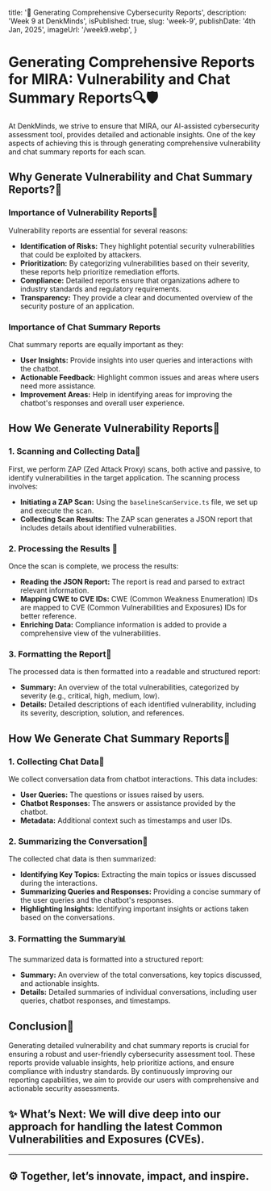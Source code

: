   title: '🚀 Generating Comprehensive Cybersecurity Reports',
  description: 'Week 9 at DenkMinds',
  isPublished: true,
  slug: 'week-9',
  publishDate: '4th Jan, 2025',
  imageUrl: '/week9.webp',
}

# Generating Comprehensive Reports for MIRA: Vulnerability and Chat Summary Reports🔍🛡️

At DenkMinds, we strive to ensure that MIRA, our AI-assisted cybersecurity assessment tool, provides detailed and actionable insights. One of the key aspects of achieving this is through generating comprehensive vulnerability and chat summary reports for each scan.

## Why Generate Vulnerability and Chat Summary Reports?🤔

### Importance of Vulnerability Reports🚨

Vulnerability reports are essential for several reasons:

- **Identification of Risks:** They highlight potential security vulnerabilities that could be exploited by attackers.
- **Prioritization:** By categorizing vulnerabilities based on their severity, these reports help prioritize remediation efforts.
- **Compliance:** Detailed reports ensure that organizations adhere to industry standards and regulatory requirements.
- **Transparency:** They provide a clear and documented overview of the security posture of an application.

### Importance of Chat Summary Reports

Chat summary reports are equally important as they:

- **User Insights:** Provide insights into user queries and interactions with the chatbot.
- **Actionable Feedback:** Highlight common issues and areas where users need more assistance.
- **Improvement Areas:** Help in identifying areas for improving the chatbot's responses and overall user experience.

## How We Generate Vulnerability Reports🔬

### 1. Scanning and Collecting Data📡

First, we perform ZAP (Zed Attack Proxy) scans, both active and passive, to identify vulnerabilities in the target application. The scanning process involves:

- **Initiating a ZAP Scan:** Using the `baselineScanService.ts` file, we set up and execute the scan.
- **Collecting Scan Results:** The ZAP scan generates a JSON report that includes details about identified vulnerabilities.

### 2. Processing the Results 🧩

Once the scan is complete, we process the results:

- **Reading the JSON Report:** The report is read and parsed to extract relevant information.
- **Mapping CWE to CVE IDs:** CWE (Common Weakness Enumeration) IDs are mapped to CVE (Common Vulnerabilities and Exposures) IDs for better reference.
- **Enriching Data:** Compliance information is added to provide a comprehensive view of the vulnerabilities.

### 3. Formatting the Report📄

The processed data is then formatted into a readable and structured report:

- **Summary:** An overview of the total vulnerabilities, categorized by severity (e.g., critical, high, medium, low).
- **Details:** Detailed descriptions of each identified vulnerability, including its severity, description, solution, and references.

## How We Generate Chat Summary Reports💬

### 1. Collecting Chat Data🤖

We collect conversation data from chatbot interactions. This data includes:

- **User Queries:** The questions or issues raised by users.
- **Chatbot Responses:** The answers or assistance provided by the chatbot.
- **Metadata:** Additional context such as timestamps and user IDs.

### 2. Summarizing the Conversation🤖

The collected chat data is then summarized:

- **Identifying Key Topics:** Extracting the main topics or issues discussed during the interactions.
- **Summarizing Queries and Responses:** Providing a concise summary of the user queries and the chatbot's responses.
- **Highlighting Insights:** Identifying important insights or actions taken based on the conversations.

### 3. Formatting the Summary📊

The summarized data is formatted into a structured report:

- **Summary:** An overview of the total conversations, key topics discussed, and actionable insights.
- **Details:** Detailed summaries of individual conversations, including user queries, chatbot responses, and timestamps.

## Conclusion🏁

Generating detailed vulnerability and chat summary reports is crucial for ensuring a robust and user-friendly cybersecurity assessment tool. These reports provide valuable insights, help prioritize actions, and ensure compliance with industry standards. By continuously improving our reporting capabilities, we aim to provide our users with comprehensive and actionable security assessments.

## ✨ What’s Next: We will dive deep into our approach for handling the latest Common Vulnerabilities and Exposures (CVEs). 

---


## ⚙️ Together, let’s innovate, impact, and inspire.
